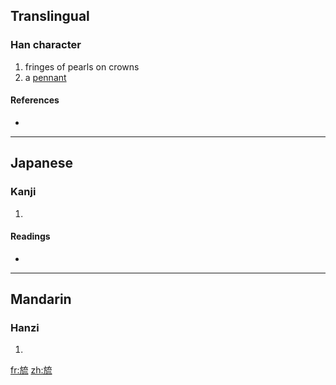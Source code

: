 ==Translingual==

===Han character===
{{Han char|rn=70|rad=方|as=07|sn=11|four=|canj=卜尸卜戈山 (YSYIU)}}

# fringes of pearls on crowns
# a [[pennant]]

====References====
* {{Han ref|kx=0483.120|dkj=13651|dj=0845.080|hdz=32182.020|uh=65C8|ud=26056}}

----

==Japanese==

===Kanji===
{{ja-kanji|grade=|rs=方07}}

# {{defn|Japanese|sort=方07}}

====Readings====
* {{ja-readings|on=[[りゅう]] (ryū)|kun=[[はたあし]] (hataashi)}}

----

==Mandarin==

===Hanzi===
{{cmn-hanzi|pin=[[liú]] ([[liu2]])|wg=liu<sup>2</sup>}}

# {{defn|Mandarin|sort=方07}}

[[fr:旈]]
[[zh:旈]]